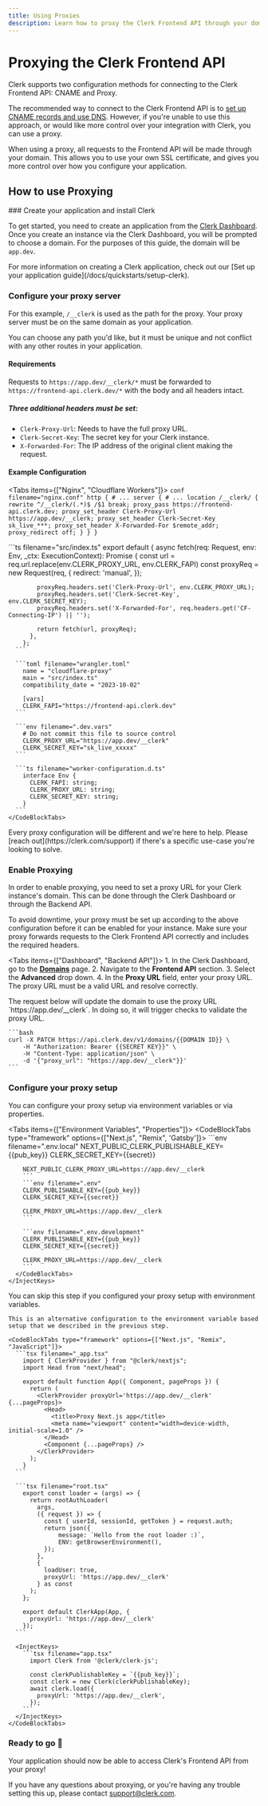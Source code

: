 ```yaml
---
title: Using Proxies
description: Learn how to proxy the Clerk Frontend API through your domain.
---
```


# Proxying the Clerk Frontend API

Clerk supports two configuration methods for connecting to the Clerk Frontend API: CNAME and Proxy.

The recommended way to connect to the Clerk Frontend API is to [set up CNAME records and use DNS](/docs/deployments/overview). However, if you're unable to use this approach, or would like more control over your integration with Clerk, you can use a proxy.

When using a proxy, all requests to the Frontend API will be made through your domain. This allows you to use your own SSL certificate, and gives you more control over how you configure your application.

## How to use Proxying

<Steps>
### Create your application and install Clerk

To get started, you need to create an application from the [Clerk Dashboard](https://dashboard.clerk.com/). Once you create an instance via the Clerk Dashboard, you will be prompted to choose a domain. For the purposes of this guide, the domain will be `app.dev`.

<Callout type="info">
  For more information on creating a Clerk application, check out our [Set up your application guide](/docs/quickstarts/setup-clerk).
</Callout>

### Configure your proxy server

For this example, `/__clerk` is used as the path for the proxy. Your proxy server must be on the same domain as your application.

You can choose any path you'd like, but it must be unique and not conflict with any other routes in your application.

#### Requirements

Requests to `https://app.dev/__clerk/*` must be forwarded to `https://frontend-api.clerk.dev/*` with the body and all headers intact.

##### Three additional headers must be set:

  - `Clerk-Proxy-Url`: Needs to have the full proxy URL.
  - `Clerk-Secret-Key`: The secret key for your Clerk instance.
  - `X-Forwarded-For`: The IP address of the original client making the request.

#### Example Configuration

<Tabs items={["Nginx", "Cloudflare Workers"]}>
  <Tab>
    ```conf filename="nginx.conf"
    http {
      # ...
      server {
        # ...
        location /__clerk/ {
          rewrite ^/__clerk/(.*)$ /$1 break;
          proxy_pass https://frontend-api.clerk.dev;
          proxy_set_header Clerk-Proxy-Url https://app.dev/__clerk;
          proxy_set_header Clerk-Secret-Key sk_live_***;
          proxy_set_header X-Forwarded-For $remote_addr;
          proxy_redirect off;
        }
      }
    }
    ```
  </Tab>

  <Tab>
    <CodeBlockTabs options={["Handler", "Wrangler Config", "Environment", "Types"]}>
      ```ts filename="src/index.ts"
        export default {
          async fetch(req: Request, env: Env, _ctx: ExecutionContext): Promise<Response> {
            const url = req.url.replace(env.CLERK_PROXY_URL, env.CLERK_FAPI)
            const proxyReq = new Request(req, {
              redirect: 'manual',
            });

            proxyReq.headers.set('Clerk-Proxy-Url', env.CLERK_PROXY_URL);
            proxyReq.headers.set('Clerk-Secret-Key', env.CLERK_SECRET_KEY);
            proxyReq.headers.set('X-Forwarded-For', req.headers.get('CF-Connecting-IP') || '');

            return fetch(url, proxyReq);
          },
        };
      ```

      ```toml filename="wrangler.toml"
        name = "cloudflare-proxy"
        main = "src/index.ts"
        compatibility_date = "2023-10-02"

        [vars]
        CLERK_FAPI="https://frontend-api.clerk.dev"
      ```

      ```env filename=".dev.vars"
        # Do not commit this file to source control
        CLERK_PROXY_URL="https://app.dev/__clerk"
        CLERK_SECRET_KEY="sk_live_xxxxx"
      ```

      ```ts filename="worker-configuration.d.ts"
        interface Env {
          CLERK_FAPI: string;
          CLERK_PROXY_URL: string;
          CLERK_SECRET_KEY: string;
        }
      ```
    </CodeBlockTabs>
  </Tab>
</Tabs>

<Callout type="info">
  Every proxy configuration will be different and we're here to help. Please [reach out](https://clerk.com/support) if there's a specific use-case you're looking to solve.
</Callout>

### Enable Proxying

In order to enable proxying, you need to set a proxy URL for your Clerk instance's domain. This can be done through the Clerk Dashboard or through the Backend API.

<Callout type="info">
  To avoid downtime, your proxy must be set up according to the above configuration before it can be enabled for your instance.
  Make sure your proxy forwards requests to the Clerk Frontend API correctly and includes the required headers.
</Callout>

<Tabs items={["Dashboard", "Backend API"]}>
  <Tab>
    1. In the Clerk Dashboard, go to the **[Domains](https://dashboard.clerk.com/last-active?path=domains)** page.
    2. Navigate to the **Frontend API** section.
    3. Select the **Advanced** drop down.
    4. In the **Proxy URL** field, enter your proxy URL. The proxy URL must be a valid URL and resolve correctly.
  </Tab>

  <Tab>
    The request below will update the domain to use the proxy URL `https://app.dev/__clerk`. In doing so, it will trigger checks to validate the proxy URL.

    ```bash
    curl -X PATCH https://api.clerk.dev/v1/domains/{{DOMAIN ID}} \
        -H "Authorization: Bearer {{SECRET KEY}}" \
        -H "Content-Type: application/json" \
        -d '{"proxy_url": "https://app.dev/__clerk"}}'
    ```
  </Tab>
</Tabs>

### Configure your proxy setup

You can configure your proxy setup via environment variables or via properties.

<Tabs items={["Environment Variables", "Properties"]}>
  <Tab>
    <InjectKeys>
      <CodeBlockTabs type="framework" options={["Next.js", "Remix", 'Gatsby']}>
        ```env filename=".env.local"
        NEXT_PUBLIC_CLERK_PUBLISHABLE_KEY={{pub_key}}
        CLERK_SECRET_KEY={{secret}}

        NEXT_PUBLIC_CLERK_PROXY_URL=https://app.dev/__clerk
        ```
        ```env filename=".env"
        CLERK_PUBLISHABLE_KEY={{pub_key}}
        CLERK_SECRET_KEY={{secret}}

        CLERK_PROXY_URL=https://app.dev/__clerk
        ```

        ```env filename=".env.development"
        CLERK_PUBLISHABLE_KEY={{pub_key}}
        CLERK_SECRET_KEY={{secret}}

        CLERK_PROXY_URL=https://app.dev/__clerk
        ```
      </CodeBlockTabs>
    </InjectKeys>
  </Tab>
  <Tab>
    You can skip this step if you configured your proxy setup with environment variables.

    This is an alternative configuration to the environment variable based setup that we described in the previous step.

    <CodeBlockTabs type="framework" options={["Next.js", "Remix", "JavaScript"]}>
      ```tsx filename="_app.tsx"
        import { ClerkProvider } from "@clerk/nextjs";
        import Head from "next/head";

        export default function App({ Component, pageProps }) {
          return (
            <ClerkProvider proxyUrl='https://app.dev/__clerk' {...pageProps}>
              <Head>
                <title>Proxy Next.js app</title>
                <meta name="viewport" content="width=device-width, initial-scale=1.0" />
              </Head>
              <Component {...pageProps} />
            </ClerkProvider>
          );
        }
      ```

      ```tsx filename="root.tsx"
        export const loader = (args) => {
          return rootAuthLoader(
            args,
            ({ request }) => {
              const { userId, sessionId, getToken } = request.auth;
              return json({
                  message: `Hello from the root loader :)`,
                  ENV: getBrowserEnvironment(),
              });
            },
            {
              loadUser: true,
              proxyUrl: 'https://app.dev/__clerk'
            } as const
          );
        };

        export default ClerkApp(App, {
          proxyUrl: 'https://app.dev/__clerk'
        });
      ```

      <InjectKeys>
        ```tsx filename="app.tsx"
          import Clerk from '@clerk/clerk-js';

          const clerkPublishableKey = `{{pub_key}}`;
          const clerk = new Clerk(clerkPublishableKey);
          await clerk.load({
            proxyUrl: 'https://app.dev/__clerk',
          });
        ```
      </InjectKeys>
    </CodeBlockTabs>
  </Tab>
</Tabs>

### Ready to go 🎉
Your application should now be able to access Clerk's Frontend API from your proxy!
</Steps>

If you have any questions about proxying, or you're having any trouble setting this up, please contact support@clerk.com.
